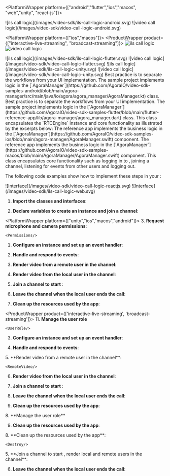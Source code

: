 
<PlatformWrapper platform={["android","flutter","ios","macos", "web","unity", "react-js"]}>

<PlatformWrapper platform="android">
<ProductWrapper product={['interactive-live-streaming', 'broadcast-streaming']}>
![ils call logic](/images/video-sdk/ils-call-logic-android.svg)
</ProductWrapper>
<ProductWrapper product="video-calling">
![video call logic](/images/video-sdk/video-call-logic-android.svg)
</ProductWrapper>
</PlatformWrapper>

<PlatformWrapper platform={["ios","macos"]}>
<ProductWrapper product={["interactive-live-streaming", "broadcast-streaming"]}>
![ils call logic](/images/video-sdk/ils-call-logic-ios.svg)
</ProductWrapper>
<ProductWrapper product="video-calling">
![video call logic](/images/video-sdk/video-call-logic-ios.svg)
</ProductWrapper>
</PlatformWrapper>

<PlatformWrapper platform="flutter">
<ProductWrapper product={['interactive-live-streaming', 'broadcast-streaming']}>
![ils call logic](/images/video-sdk/ils-call-logic-flutter.svg)
</ProductWrapper>
<ProductWrapper product="video-calling">
![video call logic](/images/video-sdk/video-call-logic-flutter.svg)
</ProductWrapper>
</PlatformWrapper>

<PlatformWrapper platform="unity">
<ProductWrapper product={['interactive-live-streaming', 'broadcast-streaming']}>
![ils call logic](/images/video-sdk/ils-call-logic-unity.svg)
</ProductWrapper>
<ProductWrapper product="video-calling">
![video call logic](/images/video-sdk/video-call-logic-unity.svg)
</ProductWrapper>
</PlatformWrapper>

<PlatformWrapper platform="android">
Best practice is to separate the <Vpd k="NAME" /> workflows from your UI implementation. The <Vpd  k="SDK" />
  sample project implements <Vpd k="PRODUCT" /> logic in the
  [`AgoraManager`](https://github.com/AgoraIO/video-sdk-samples-android/blob/main/agora-manager/src/main/java/io/agora/agora_manager/AgoraManager.kt) class.
</PlatformWrapper>
<PlatformWrapper platform="flutter">
Best practice is to separate the <Vpd k="NAME" /> workflows from your UI implementation. The <Vpd  k="SDK" /> sample project implements <Vpd k="PRODUCT" /> logic in the
  [`AgoraManager`](https://github.com/AgoraIO/video-sdk-samples-flutter/blob/main/flutter-reference-app/lib/agora-manager/agora_manager.dart) class.
</PlatformWrapper>
<PlatformWrapper platform={["flutter","android"]}>
  This class encapsulates the `RTCEngine` instance and core functionality as illustrated by the excerpts below:
</PlatformWrapper>
<PlatformWrapper platform={["ios","macos"]}>
The <Vg k="VSDK" /> reference app implements the <Vg k="PRODUCT" />  business logic in the [`AgoraManager`](https://github.com/AgoraIO/video-sdk-samples-ios/blob/main/agora-manager/AgoraManager.swift) component.
</PlatformWrapper>
<PlatformWrapper platform="macos">
The <Vg k="VSDK" /> reference app implements the <Vg k="PRODUCT" />  business logic in the [`AgoraManager`](https://github.com/AgoraIO/video-sdk-samples-macos/blob/main/AgoraManager/AgoraManager.swift) component.
</PlatformWrapper>
This class encapsulates core functionality such as logging in to <Vg k="AGORA_BACKEND" />, joining a channel, listening for events from other users and logging out.

The following code examples show how to implement these steps in your <Vpl k="CLIENT" />:
</PlatformWrapper>

<PlatformWrapper platform="react-js">
<ProductWrapper product="video-calling">
![Interface](/images/video-sdk/video-call-logic-reactjs.svg)
</ProductWrapper>
<ProductWrapper product={["interactive-live-streaming", "broadcast-streaming"]}>
![Interface](/images/video-sdk/ils-call-logic-web.svg)
</ProductWrapper>
</PlatformWrapper>

1. **Import the <Vpd k="SDK" /> classes and interfaces**:

    <ImportLibraries/>

1.  **Declare variables to create an <Vg k="ENGINE" /> instance and join a channel**:

    <DeclareVariables/>

<PlatformWrapper platform={["unity","ios","macos","android"]}>
3.  **Request microphone and camera permissions**:

    <Permissions/>

1.  **Configure an <Vg k="ENGINE" /> instance and set up an event handler**:

    <CreateEngine/>

1.  **Handle and respond to  <Vg k="ENGINE" /> events**:

    <HandleEvents/>

1.  **Render video from a remote user in the channel**:

    <RemoteVideo/>

6.  **Render video from the local user in the channel**:

    <LocalVideo/>

7.  **Join a channel to start <Vpd k="PRODUCT" />**:

    <JoinChannel/>

8.  **Leave the channel when the local user ends the call**:

    <LeaveChannel/>

9.  **Clean up the resources used by the app**:

    <Destroy/>

<ProductWrapper product={['interactive-live-streaming', 'broadcast-streaming']}>
11.  **Manage the user role**

    <UserRole/>

</ProductWrapper>

</PlatformWrapper>
<PlatformWrapper notAllowed={["unity","ios","macos","android"]}>

3.  **Configure an <Vg k="ENGINE" /> instance and set up an event handler**:

    <CreateEngine/>

1.  **Handle and respond to  <Vg k="ENGINE" /> events**:

    <HandleEvents/>

</PlatformWrapper>
<PlatformWrapper notAllowed={["web", "unity", "ios", "macos","android"]}>
5.  **Render video from a remote user in the channel**:

    <RemoteVideo/>

6.  **Render video from the local user in the channel**:

    <LocalVideo/>

7.  **Join a channel to start <Vpd k="PRODUCT" />**:

    <JoinChannel/>

<PlatformWrapper notAllowed = "react-js">

8.  **Leave the channel when the local user ends the call**:

    <LeaveChannel/>

9.  **Clean up the resources used by the app**:

    <Destroy/>
</PlatformWrapper>
<PlatformWrapper platform= "react-js">
<ProductWrapper product={['interactive-live-streaming', 'broadcast-streaming']}>
8.  **Manage the user role**
    <UserRole/>

9.  **Clean up the resources used by the app**:

    <Destroy/>
</ProductWrapper>
<ProductWrapper product={['video-calling']}>
8.  **Clean up the resources used by the app**:

    <Destroy/>
</ProductWrapper>
</PlatformWrapper>

</PlatformWrapper>

<PlatformWrapper platform="web">
5.  **Join a channel to start <Vpd k="PRODUCT" />, render local and remote users in the channel**:
    <JoinChannel/>

6.  **Leave the channel when the local user ends the call**:

    <LeaveChannel/>
</PlatformWrapper>

